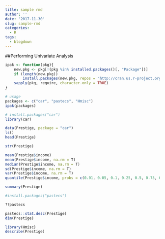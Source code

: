 ```yaml
---
title: sample rmd
author: ''
date: '2017-11-30'
slug: sample-rmd
categories:
  - R
tags:
  - blogdown
---
```


##Performing Univariate Analysis
```r
ipak <- function(pkg){
    new.pkg <- pkg[!(pkg %in% installed.packages()[, "Package"])]
    if (length(new.pkg)) 
        install.packages(new.pkg, repos = "http://cran.us.r-project.org", dependencies = TRUE)
    sapply(pkg, require, character.only = TRUE)
}

# usage
packages <- c("car", "pastecs", "Hmisc")
ipak(packages)
```

```r
# install.packages("car")
library(car)
```

```r
data(Prestige, package = "car")
ls()
head(Prestige)
```
```r
str(Prestige)
```


```r
mean(Prestige$income)
mean(Prestige$income, na.rm = T)
median(Prestige$income, na.rm = T)
sd(Prestige$income, na.rm = T)
var(Prestige$income, na.rm = T)
quantile(Prestige$income, probs = c(0.01, 0.05, 0.1, 0.25, 0.5, 0.75, 0.90, 0.95))
```

```r
summary(Prestige)
```

```r
#install.packages("pastecs")
```

```r
??pastecs
```

```r
pastecs::stat.desc(Prestige)
dim(Prestige)
```

```r
library(Hmisc)
describe(Prestige)
```

